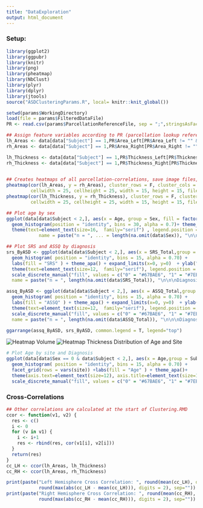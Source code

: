 ```yaml
---
title: "DataExploration"
output: html_document
---
```

### Setup:
```r
library(ggplot2)
library(ggpubr)
library(knitr)
library(png)
library(pheatmap)
library(NbClust)
library(plyr)
library(dplyr)
library(jtools)
source("ASDClusteringParams.R", local= knitr::knit_global())

setwd(params$WorkingDirectory)
load(file = params$FilteredDataFile)
PR <- read.csv(params$ParcellationReferenceFile, sep = ";",stringsAsFactors = F)
```


```r
## Assign feature variables according to PR (parcellation lookup reference)
lh_Areas <- data[data["Subject"] == 1,PR$Area_Left[PR$Area_Left != "" & PR$isParcell == 1]]
rh_Areas <- data[data["Subject"] == 1,PR$Area_Right[PR$Area_Right != "" & PR$isParcell == 1]]

lh_Thickness <- data[data["Subject"] == 1,PR$Thickness_Left[PR$Thickness_Left != "" & PR$isParcell == 1]]
rh_Thickness <- data[data["Subject"] == 1,PR$Thickness_Right[PR$Thickness_Right != "" & PR$isParcell == 1]]
               
```

```r
## Creates heatmaps of all parcellation-correlations, save image files, inline display is not legible
pheatmap(cor(lh_Areas, y = rh_Areas), cluster_rows = F, cluster_cols = F, display_numbers = T, fontsize = 10,
         cellwidth = 25, cellheight = 25, width = 15, height = 15, filename = "../misc/heat_volume.png")
pheatmap(cor(lh_Thickness, y = rh_Thickness), cluster_rows = F, cluster_cols = F, display_numbers = T, fontsize = 10, 
         cellwidth = 25, cellheight = 25, width = 15, height = 15, filename = "../misc/heat_Thickness.png")

## Plot age by sex
ggplot(data[data$Subject < 2,], aes(x = Age, group = Sex, fill = factor(Sex))) +
  geom_histogram(position = "identity", bins = 30, alpha = 0.7)+ theme_apa() +  
  theme(text=element_text(size=16,  family="serif") , legend.position = c(0.9,0.85)) + scale_discrete_manual("fill", values = c("0" = "#67BAE6", "1" = "#7EE696"), 
            name = paste("n = ", ... = length(na.omit(data$Sex)), "\n\nSex", sep=""), labels = c("Male", "Female"))

## Plot SRS and ASSQ by diagnosis
srs_ByASD <- ggplot(data[data$Subject < 2,], aes(x = SRS_Total,group = Subject, fill = factor(Subject))) +
  geom_histogram( position = "identity", bins = 15, alpha = 0.70) + 
  labs(fill = "SRS" ) + theme_apa() + expand_limits(x=0, y=0)  + ylab("")+ 
  theme(text=element_text(size=12,  family="serif"), legend.position = c(0.9,0.87)) + 
  scale_discrete_manual("fill", values = c("0" = "#67BAE6", "1" = "#7EE696"), 
  name = paste("n = ", length(na.omit(data$SRS_Total)), "\n\n\nDiagnosis",sep=""), labels = c("HC", "ASD"))

assq_ByASD <- ggplot(data[data$Subject < 2,], aes(x = ASSQ_Total,group = Subject, fill = factor(Subject))) +
  geom_histogram( position = "identity", bins = 15, alpha = 0.70) + 
  labs(fill = "ASSQ" ) + theme_apa() + expand_limits(x=0, y=0)  + ylab("count")+ 
  theme(text=element_text(size=12,  family="serif"), legend.position = c(0.9,0.87)) + 
  scale_discrete_manual("fill", values = c("0" = "#67BAE6", "1" = "#7EE696"), 
  name = paste("n = ", length(na.omit(data$ASSQ_Total)), "\n\n\nDiagnosis", sep=""), labels = c("HC", "ASD"))

ggarrange(assq_ByASD, srs_ByASD, common.legend = T, legend="top")
```
![Heatmap Volume](heat_area.png)
![Heatmap Thickness](heat_thickness.png)
Distribution of Age and Site
```r
# Plot Age by site and Diagnosis
ggplot(data[data$Sex == 0 & data$Subject < 2,], aes(x = Age,group = Subject, fill = factor(Subject))) +
  geom_histogram( position = "identity", bins = 15, alpha = 0.70) + 
  facet_grid(rows = vars(site)) +labs(fill = "Age" ) + theme_apa()+
  theme(axis.text=element_text(size=12), axis.title=element_text(size=12,face="bold"), legend.position = c(0.9,0.87)) +
  scale_discrete_manual("fill", values = c("0" = "#67BAE6", "1" = "#7EE696"), name = paste("\nn = ", length(na.omit(data$Age)), "\n\n\nDiagnosis",sep=""), labels = c("no ASD", "ASD"))
```

### Cross-Correlations
```r
## Other correlations are calculated at the start of Clustering.RMD
ccor <- function(v1, v2) {
  res <- c()
  i <- 0
  for (v in v1) {
    i <- i+1
    res <- rbind(res, cor(v1[i], v2[i]))
  }
  return(res)
}
cc_LH <- ccor(lh_Areas, lh_Thickness)
cc_RH <- ccor(lh_Areas, rh_Thickness)

print(paste("Left Hemisphere Cross Correlation: ", round(mean(cc_LH), digits = 2), " +-", 
            round(max(abs(cc_LH - mean(cc_LH))), digits = 2), sep=""))
print(paste("Right Hemisphere Cross Correlation: ", round(mean(cc_RH), digits = 2), " +-", 
            round(max(abs(cc_RH - mean(cc_RH))), digits = 2), sep=""))
```




